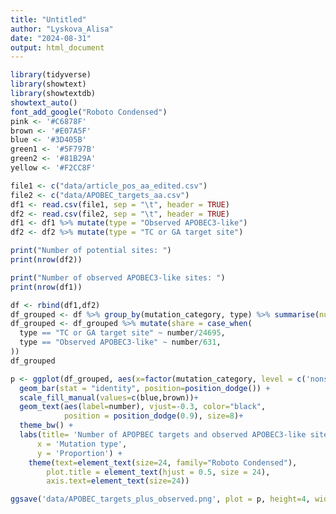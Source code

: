 ```yaml
---
title: "Untitled"
author: "Lyskova_Alisa"
date: "2024-08-31"
output: html_document
---
```


```r
library(tidyverse)
library(showtext)
library(showtextdb)
showtext_auto()
font_add_google("Roboto Condensed")
pink <- '#C6878F'
brown <- '#E07A5F'
blue <- '#3D405B'
green1 <- '#5F797B'
green2 <- '#81B29A'
yellow <- '#F2CC8F'
```

```r
file1 <- c("data/article_pos_aa_edited.csv")
file2 <- c("data/APOBEC_targets_aa.csv")
df1 <- read.csv(file1, sep = "\t", header = TRUE)
df2 <- read.csv(file2, sep = "\t", header = TRUE)
df1 <- df1 %>% mutate(type = "Observed APOBEC3-like")
df2 <- df2 %>% mutate(type = "TC or GA target site")

print("Number of potential sites: ")
print(nrow(df2))

print("Number of observed APOBEC3-like sites: ")
print(nrow(df1))
```

```r
df <- rbind(df1,df2)
df_grouped <- df %>% group_by(mutation_category, type) %>% summarise(number = n())
df_grouped <- df_grouped %>% mutate(share = case_when(
  type == "TC or GA target site" ~ number/24695,
  type == "Observed APOBEC3-like" ~ number/631,
))
df_grouped
```

```r
p <- ggplot(df_grouped, aes(x=factor(mutation_category, level = c('nonsynonymous', 'synonymous', 'nonsense', 'intergenic')), y=share, fill=type)) + 
  geom_bar(stat = "identity", position=position_dodge()) +
  scale_fill_manual(values=c(blue,brown))+
  geom_text(aes(label=number), vjust=-0.3, color="black",
            position = position_dodge(0.9), size=8)+
  theme_bw() +
  labs(title= 'Number of APOPBEC targets and observed APOBEC3-like sites by mutation category',
      x = 'Mutation type',
      y = 'Proportion') +
    theme(text=element_text(size=24, family="Roboto Condensed"),
        plot.title = element_text(hjust = 0.5, size = 24),
        axis.text=element_text(size=24))

ggsave('data/APOBEC_targets_plus_observed.png', plot = p, height=4, width=5, dpi=300)
```
